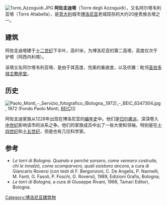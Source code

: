 {{noteTA|G1=Unit}}
{{coord|44.495219|11.344349|region:IT|display=title}}
[[Image:Torre_Azzoguidi.JPG|thumb]]
'''阿佐圭迪塔'''（Torre degli Azzoguidi），又名阿尔塔韦利亚塔（Torre Altabella），是[[意大利|意大利]]城市[[博洛尼亚|博洛尼亚]]老城现存的大约20座贵族古塔之一。

==建筑==
阿佐圭迪塔建于[[十二世纪|十二世纪]]下半叶，高61米，为博洛尼亚的第二高塔，高度仅次于驴塔（阿西内利塔）。

该塔又名阿尔塔韦利亚塔，是由于其高度、完美的垂直度，以及优雅：毗邻[[博洛尼亚圣伯多禄主教座堂|圣伯多禄主教座堂]]。

==历史==
[[File:Paolo_Monti_-_Servizio_fotografico_(Bologna,_1972)_-_BEIC_6347304.jpg|thumb]], 1972 (Fondo Paolo Monti, [[BEIC|BEIC]])]]

阿佐圭迪家族从1228年出现在博洛尼亚的[[编年史|编年史]]中。他们是[[归尔甫派和吉伯林派|归尔甫派]]，深深卷入[[中世纪|中世纪]]影响该市的派系之争。他们的家族成员中出了一些大使和领袖，特别是在[[十四世纪|十四世纪]]和[[十五世纪|十五世纪]]，但是也有几位科学家。

==参考==
* ''Le torri di Bologna. Quando e perché sorsero, come vennero costruite, chi le innalzò, come scomparvero, quali esistono ancora'', a cura di Giancarlo Roversi (con testi di F. Bergonzoni, C. De Angelis, P. Nannelli, M. Fanti, G. Fasoli, P. Foschi, G. Roversi), 1989, Edizioni Grafis, Bologna;
* ''Le torri di Bologna'', a cura di Giuseppe Rivani, 1966, Tamari Editori, Bologna.

[[Category:博洛尼亚建筑物|Category:博洛尼亚建筑物]]
{{italy-stub}}
{{european building-stub}}